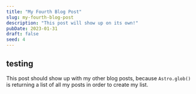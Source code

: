 ```yaml
---
title: "My Fourth Blog Post"
slug: my-fourth-blog-post
description: "This post will show up on its own!"
pubDate: 2023-01-31
draft: false
seed: 4
---
```


## testing

This post should show up with my other blog posts, because `Astro.glob()` is returning a list of all my posts in order to create my list.
